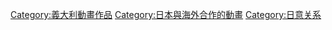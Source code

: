 [[Category:義大利動畫作品|Category:義大利動畫作品]]
[[Category:日本與海外合作的動畫|Category:日本與海外合作的動畫]]
[[Category:日意关系|Category:日意关系]]